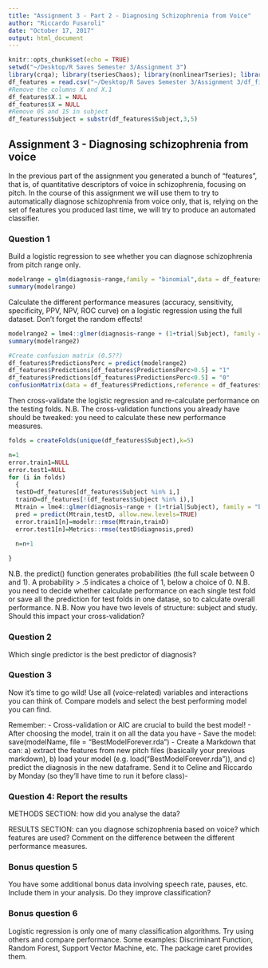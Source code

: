 ```yaml
---
title: "Assignment 3 - Part 2 - Diagnosing Schizophrenia from Voice"
author: "Riccardo Fusaroli"
date: "October 17, 2017"
output: html_document
---
```


```r
knitr::opts_chunk$set(echo = TRUE)
setwd("~/Desktop/R Saves Semester 3/Assignment 3")
library(crqa); library(tseriesChaos); library(nonlinearTseries); library(SparseM); library(lme4); library(dplyr); library(lmerTest); library(MuMIn): library(caret)
df_features = read.csv("~/Desktop/R Saves Semester 3/Assignment 3/df_final.dms")
#Remove the columns X and X.1
df_features$X.1 = NULL
df_features$X = NULL
#Remove 0S and 1S in subject
df_features$Subject = substr(df_features$Subject,3,5)

```

## Assignment 3 - Diagnosing schizophrenia from voice

In the previous part of the assignment you generated a bunch of "features", that is, of quantitative descriptors of voice in schizophrenia, focusing on pitch.
In the course of this assignment we will use them to try to automatically diagnose schizophrenia from voice only, that is, relying on the set of features you produced last time, we will try to produce an automated classifier.

### Question 1
Build a logistic regression to see whether you can diagnose schizophrenia from pitch range only.

```r
modelrange = glm(diagnosis~range,family = "binomial",data = df_features)
summary(modelrange)
```

Calculate the different performance measures (accuracy, sensitivity, specificity, PPV, NPV, ROC curve) on a logistic regression using the full dataset. Don't forget the random effects!
```r
modelrange2 = lme4::glmer(diagnosis~range + (1+trial|Subject), family = "binomial", data = df_features)
summary(modelrange2)

#Create confusion matrix (0.5??)
df_features$PredictionsPerc = predict(modelrange2)
df_features$Predictions[df_features$PredictionsPerc>0.5] = "1"
df_features$Predictions[df_features$PredictionsPerc<0.5] = "0"
confusionMatrix(data = df_features$Predictions,reference = df_features$diagnosis, positive = "0")

```

Then cross-validate the logistic regression and re-calculate performance on the testing folds. N.B. The cross-validation functions you already have should be tweaked: you need to calculate these new performance measures.

```r
folds = createFolds(unique(df_features$Subject),k=5)

n=1
error.train1=NULL
error.test1=NULL
for (i in folds)
  {
  testD=df_features[df_features$Subject %in% i,]
  trainD=df_features[!(df_features$Subject %in% i),]
  Mtrain = lme4::glmer(diagnosis~range + (1+trial|Subject), family = "binomial", data = df_features)
  pred = predict(Mtrain,testD, allow.new.levels=TRUE)
  error.train1[n]=modelr::rmse(Mtrain,trainD)
  error.test1[n]=Metrics::rmse(testD$diagnosis,pred)

  n=n+1
  
}
```

N.B. the predict() function generates probabilities (the full scale between 0 and 1). A probability > .5 indicates a choice of 1, below a choice of 0.
N.B. you need to decide whether calculate performance on each single test fold or save all the prediction for test folds in one datase, so to calculate overall performance.
N.B. Now you have two levels of structure: subject and study. Should this impact your cross-validation?

### Question 2

Which single predictor is the best predictor of diagnosis?

### Question 3

Now it's time to go wild! Use all (voice-related) variables and interactions you can think of. Compare models and select the best performing model you can find.

Remember:
- Cross-validation or AIC are crucial to build the best model!
- After choosing the model, train it on all the data you have
- Save the model: save(modelName, file = "BestModelForever.rda")
- Create a Markdown that can: a) extract the features from new pitch files (basically your previous markdown), b) load your model (e.g. load("BestModelForever.rda")), and c) predict the diagnosis in the new dataframe.
Send it to Celine and Riccardo by Monday (so they'll have time to run it before class)-

### Question 4: Report the results

METHODS SECTION: how did you analyse the data?

RESULTS SECTION: can you diagnose schizophrenia based on voice? which features are used? Comment on the difference between the different performance measures.

### Bonus question 5

You have some additional bonus data involving speech rate, pauses, etc. Include them in your analysis. Do they improve classification?

### Bonus question 6

Logistic regression is only one of many classification algorithms. Try using others and compare performance. Some examples: Discriminant Function, Random Forest, Support Vector Machine, etc. The package caret provides them.
